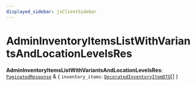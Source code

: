```yaml
---
displayed_sidebar: jsClientSidebar
---
```



# AdminInventoryItemsListWithVariantsAndLocationLevelsRes

 **AdminInventoryItemsListWithVariantsAndLocationLevelsRes**: [`PaginatedResponse`](../interfaces/internal.PaginatedResponse.mdx) & { `inventory_items`: [`DecoratedInventoryItemDTO`](internal.DecoratedInventoryItemDTO.mdx)[]  }
